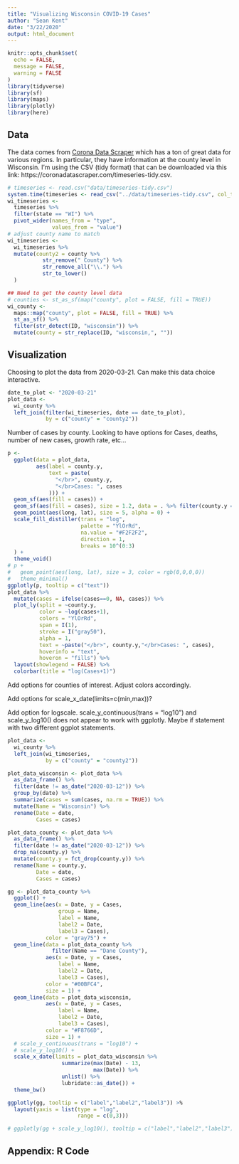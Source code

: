```yaml
---
title: "Visualizing Wisconsin COVID-19 Cases"
author: "Sean Kent"
date: "3/22/2020"
output: html_document
---
```


```r
knitr::opts_chunk$set(
  echo = FALSE,
  message = FALSE,
  warning = FALSE
)
library(tidyverse)
library(sf)
library(maps)
library(plotly)
library(here)
```

## Data

The data comes from [Corona Data Scraper](https://coronadatascraper.com/#home) which has a ton of great data for various regions.  In particular, they have information at the county level in Wisconsin.  I'm using the CSV (tidy format) that can be downloaded via this link: https://coronadatascraper.com/timeseries-tidy.csv.  


```r
# timeseries <- read.csv("data/timeseries-tidy.csv")
system.time(timeseries <- read_csv("../data/timeseries-tidy.csv", col_types = "ffffdddcDfd"))
wi_timeseries <- 
  timeseries %>% 
  filter(state == "WI") %>% 
  pivot_wider(names_from = "type", 
              values_from = "value")
# adjust county name to match 
wi_timeseries <- 
  wi_timeseries %>% 
  mutate(county2 = county %>% 
           str_remove(" County") %>% 
           str_remove_all("\\.") %>% 
           str_to_lower()
  )
```


```r
## Need to get the county level data
# counties <- st_as_sf(map("county", plot = FALSE, fill = TRUE))
wi_county <- 
  maps::map("county", plot = FALSE, fill = TRUE) %>% 
  st_as_sf() %>% 
  filter(str_detect(ID, "wisconsin")) %>% 
  mutate(county = str_replace(ID, "wisconsin,", ""))
```

## Visualization

Choosing to plot the data from 2020-03-21.  Can make this data choice interactive.  

```r
date_to_plot <- "2020-03-21"
plot_data <- 
  wi_county %>% 
  left_join(filter(wi_timeseries, date == date_to_plot),
            by = c("county" = "county2"))
```


Number of cases by county.  Looking to have options for Cases, deaths, number of new cases, growth rate, etc...

```r
p <- 
  ggplot(data = plot_data,
         aes(label = county.y,
             text = paste(
               "</br>", county.y,
               "</br>Cases: ", cases
             ))) +
  geom_sf(aes(fill = cases)) +
  geom_sf(aes(fill = cases), size = 1.2, data = . %>% filter(county.y == "Dane County")) +
  geom_point(aes(long, lat), size = 5, alpha = 0) +
  scale_fill_distiller(trans = "log",
                       palette = "YlOrRd",
                       na.value = "#F2F2F2",
                       direction = 1,
                       breaks = 10^(0:3)
  ) + 
  theme_void()
# p +
#   geom_point(aes(long, lat), size = 3, color = rgb(0,0,0,0))
#   theme_minimal()
ggplotly(p, tooltip = c("text"))
plot_data %>% 
  mutate(cases = ifelse(cases==0, NA, cases)) %>% 
  plot_ly(split = ~county.y, 
          color = ~log(cases+1), 
          colors = "YlOrRd", 
          span = I(1),
          stroke = I("gray50"),
          alpha = 1,
          text = ~paste("</br>", county.y,"</br>Cases: ", cases),
          hoverinfo = "text",
          hoveron = "fills") %>%
  layout(showlegend = FALSE) %>%
  colorbar(title = "log(Cases+1)")
```

Add options for counties of interest. Adjust colors accordingly.

Add options for scale_x_date(limits=c(min,max))?

Add option for logscale. scale_y_continuous(trans = "log10") and scale_y_log10() does not appear to work with ggplotly. Maybe if statement with two different ggplot statements.

```r
plot_data <- 
  wi_county %>% 
  left_join(wi_timeseries,
            by = c("county" = "county2"))

plot_data_wisconsin <- plot_data %>% 
  as_data_frame() %>% 
  filter(date != as_date("2020-03-12")) %>% 
  group_by(date) %>% 
  summarize(cases = sum(cases, na.rm = TRUE)) %>% 
  mutate(Name = "Wisconsin") %>% 
  rename(Date = date,
         Cases = cases)

plot_data_county <- plot_data %>% 
  as_data_frame() %>% 
  filter(date != as_date("2020-03-12")) %>% 
  drop_na(county.y) %>% 
  mutate(county.y = fct_drop(county.y)) %>% 
  rename(Name = county.y,
         Date = date,
         Cases = cases)

gg <- plot_data_county %>% 
  ggplot() + 
  geom_line(aes(x = Date, y = Cases, 
                group = Name,
                label = Name,
                label2 = Date,
                label3 = Cases), 
            color = "gray75") + 
  geom_line(data = plot_data_county %>% 
              filter(Name == "Dane County"), 
            aes(x = Date, y = Cases,
                label = Name,
                label2 = Date,
                label3 = Cases), 
            color = "#00BFC4",
            size = 1) + 
  geom_line(data = plot_data_wisconsin,
            aes(x = Date, y = Cases,
                label = Name,
                label2 = Date,
                label3 = Cases), 
            color = "#F8766D",
            size = 1) + 
  # scale_y_continuous(trans = "log10") + 
  # scale_y_log10() +
  scale_x_date(limits = plot_data_wisconsin %>%
                 summarize(max(Date) - 13,
                           max(Date)) %>%
                 unlist() %>%
                 lubridate::as_date()) +
  theme_bw()

ggplotly(gg, tooltip = c("label","label2","label3")) >% 
  layout(yaxis = list(type = "log", 
                      range = c(0,3)))

# ggplotly(gg + scale_y_log10(), tooltip = c("label","label2","label3"))

```

## Appendix: R Code

```r
```
